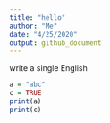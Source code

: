 ```yaml
---
title: "hello"
author: "Me"
date: "4/25/2020"
output: github_document
---
```

write a single English
```r
a = "abc"
c = TRUE
print(a)
print(c)
```